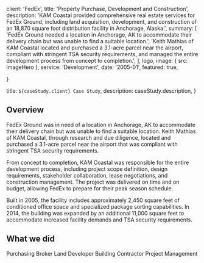 

  client: 'FedEx',
  title: 'Property Purchase, Development and Construction',
  description:
    'KAM Coastal provided comprehensive real estate services for FedEx Ground, including land acquisition, development, and construction of an 18,870 square foot distribution facility in Anchorage, Alaska.',
  summary: [
    'FedEx Ground needed a location in Anchorage, AK to accommodate their delivery chain but was unable to find a suitable location.',
    'Keith Mathias of KAM Coastal located and purchased a 3.1-acre parcel near the airport, compliant with stringent TSA security requirements, and managed the entire development process from concept to completion.',
  ],
  logo,
  image: { src: imageHero },
  service: 'Development',
  date: '2005-01',
    featured: true,

}

  title: `${caseStudy.client} Case Study`,
  description: caseStudy.description,
}

## Overview

FedEx Ground was in need of a location in Anchorage, AK to accommodate their delivery chain but was unable to find a suitable location. Keith Mathias of KAM Coastal, through research and due diligence, located and purchased a 3.1-acre parcel near the airport that was compliant with stringent TSA security requirements.

From concept to completion, KAM Coastal was responsible for the entire development process, including project scope definition, design requirements, stakeholder collaboration, lease negotiations, and construction management. The project was delivered on time and on budget, allowing FedEx to prepare for their peak season schedule.

Built in 2005, the facility includes approximately 2,450 square feet of conditioned office space and specialized package sorting capabilities. In 2014, the building was expanded by an additional 11,000 square feet to accommodate increased facility demands and TSA security requirements.

## What we did

<TagList>
  <TagListItem>Purchasing Broker</TagListItem>
  <TagListItem>Land Developer</TagListItem>
  <TagListItem>Building Contractor</TagListItem>
  <TagListItem>Project Management</TagListItem>
</TagList>

<StatList>
  <StatListItem value="18,870 sq ft" label="Building size" />
  <StatListItem value="3.1 acres" label="Site area" />
  <StatListItem value="2005" label="Initial completion" />
  <StatListItem value="11,000 sq ft" label="2014 expansion" />
</StatList>